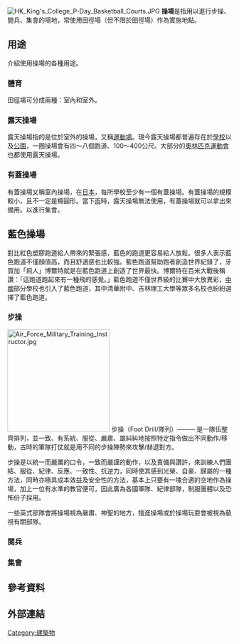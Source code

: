 {{Otheruses|田徑場}}
{{Unreferenced|time=2019-12-22T14:00:25+00:00}}
{{noteTA|1=zh-cn:0米;zh-hk:0米;zh-tw:0公尺}}
[[File:HK_King's_College_P-Day_Basketball_Courts.JPG|thumb]]
'''操場'''是指用以進行步操、閱兵、集會的場地，常使用田徑場（但不限於田徑場）作為實施地點。

==用途==
介紹使用操場的各種用途。

===體育===
田徑場可分成兩種：室內和室外。
===露天操場===
露天操場指的是位於室外的操場，又稱[[運動場|運動場]]。現今露天操場都普遍存在於[[學校|學校]]以及[[公園|公園]]，一圈操場會有四～八個跑道、100～400公尺。大部分的[[奧林匹克運動會|奧林匹克運動會]]也都使用露天操場。

===有蓋操場===
有蓋操場又稱室內操場，在[[日本|日本]]，每所學校至少有一個有蓋操場。有蓋操場的規模較小，且不一定是橢圓形。當下[[雨|雨]]時，露天操場無法使用，有蓋操場就可以拿出來備用。以進行集會。

==藍色操場==
對比紅色塑膠跑道給人帶來的緊張感，藍色的跑道更容易給人放鬆。很多人表示藍色跑道不僅顏值高，而且舒適感也比較強。藍色跑道幫助跑者創造世界紀錄了，牙買加「飛人」博爾特就是在藍色跑道上創造了世界最快。博爾特在百米大戰後稱讚：「這跑道跑起來有一種飛的感覺。」藍色跑道不僅世界級的比賽中大放異彩，[[中國|中國]]部分學校也引入了藍色跑道，其中清華附中、吉林理工大學等眾多名校也紛紛選擇了藍色跑道。

===步操===
[[File:Air_Force_Military_Training_Instructor.jpg|230px]]
步操（Foot Drill/隊列）──── 是一隊伍整齊排列，並一致、有系統、服從、嚴肅、雄糾糾地按照特定指令做出不同動作/移動，古時的軍隊打仗就是用不同的步操陣勢來攻擊/赫退對方。

步操是以統一而嚴厲的口令，一致而嚴謹的動作，以及責備與讚許，來訓練人們團結、服從、紀律、反應、一致性、抗逆力，同時使其感到光榮、自豪、歸屬的一種方法，同時亦極具成本效益及安全性的方法，基本上只要有一塊合適的空地作為操場，加上一位有水準的教官便可，因此廣為各國軍隊、紀律部隊，制服團體以及恐怖份子採用。

一些英式部隊會將操場視為嚴肅、神聖的地方，擅進操場或於操場玩耍會被視為藐視有關部隊。

===閱兵===

===集會===

== 參考資料 ==
{{Reflist}}

== 外部連結 ==

[[Category:建築物|Category:建築物]]
